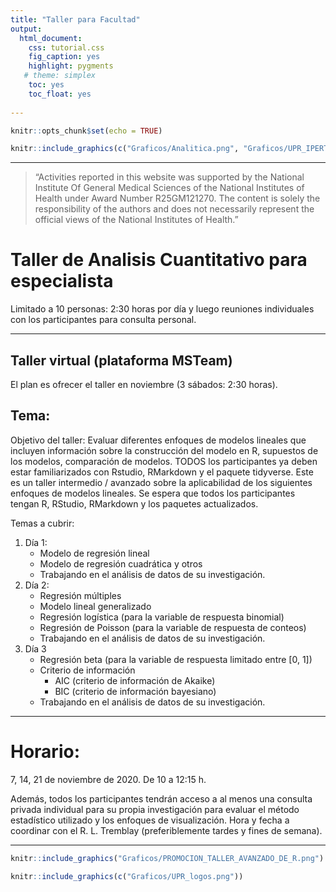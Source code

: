 ```yaml
---
title: "Taller para Facultad"
output:
  html_document:
    css: tutorial.css
    fig_caption: yes
    highlight: pygments
   # theme: simplex
    toc: yes
    toc_float: yes
    
---
```

<style>
.list-group-item.active, .list-group-item.active:focus, .list-group-item.active:hover {
    background-color: #437d66;
}
</style>
```r
knitr::opts_chunk$set(echo = TRUE)
```

```r
knitr::include_graphics(c("Graficos/Analitica.png", "Graficos/UPR_IPERT_logo.png"))
```

***


> “Activities reported in this website was supported by the National Institute Of General Medical Sciences of the National Institutes of Health under Award Number R25GM121270. The content is solely the
responsibility of the authors and does not necessarily represent the official views of the National
Institutes of Health.”

# Taller de Analisis Cuantitativo para especialista



Limitado a 10 personas: 2:30 horas por día y luego reuniones individuales con los participantes para consulta personal.

***

## Taller virtual (plataforma MSTeam)

El plan es ofrecer el taller en noviembre (3 sábados: 2:30 horas).

## Tema: 
Objetivo del taller: Evaluar diferentes enfoques de modelos lineales que incluyen información sobre la construcción del modelo en R, supuestos de los modelos, comparación de modelos. TODOS los participantes ya deben estar familiarizados con Rstudio, RMarkdown y el paquete tidyverse. Este es un taller intermedio / avanzado sobre la aplicabilidad de los siguientes enfoques de modelos lineales. Se espera que todos los participantes tengan R, RStudio, RMarkdown y los paquetes actualizados. 


Temas a cubrir:

  1. Día 1:
      - Modelo de regresión lineal
      - Modelo de regresión cuadrática y otros
      - Trabajando en el análisis de datos de su investigación.


  2. Día 2:
      - Regresión múltiples
      - Modelo lineal generalizado
      - Regresión logística (para la variable de respuesta binomial)
      - Regresión de Poisson (para la variable de respuesta de conteos)
      - Trabajando en el análisis de datos de su investigación.
      
   3. Día 3
        - Regresión beta (para la variable de respuesta limitado entre [0, 1])
        - Criterio de información
            - AIC (criterio de información de Akaike)
            - BIC (criterio de información bayesiano)
        - Trabajando en el análisis de datos de su investigación.


***

# Horario: 

7, 14, 21 de noviembre de 2020. De 10 a 12:15 h.

Además, todos los participantes tendrán acceso a al menos una consulta privada individual para su propia investigación para evaluar el método estadístico utilizado y los enfoques de visualización. Hora y fecha a coordinar con el R. L. Tremblay (preferiblemente tardes y fines de semana). 

***


```r
knitr::include_graphics("Graficos/PROMOCION_TALLER_AVANZADO_DE_R.png")
```





```r
knitr::include_graphics(c("Graficos/UPR_logos.png"))
```

